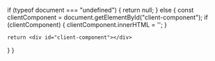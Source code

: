   if (typeof document === "undefined") {
    return null;
  } else {
    const clientComponent = document.getElementById("client-component");
    if (clientComponent) {
      clientComponent.innerHTML = '<nv-echo-terminal></nv-echo-terminal>';
    }

    return <div id="client-component"></div>
  }
}
